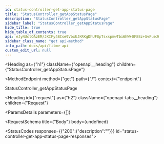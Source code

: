 ```yaml
---
id: status-controller-get-app-status-page
title: "StatusController_getAppStatusPage"
description: "StatusController_getAppStatusPage"
sidebar_label: "StatusController_getAppStatusPage"
hide_title: true
hide_table_of_contents: true
api: eJyNUctOAzEM/JXIFy4BCse9VbxUJKRKgDhUFUpTsxspmwTbi6hW+0F8Bz+GvFueJ06xZux4ZtxDLkhOQk6LLVRwK046PstJKMeI9FijzEuZ4KWrESwUR65FQWKoVmsLhFxyYmSoejidzfTZInsKRf+FCmAYLIirdWC/Atb2T9N/VrcoTVadNcqoRBqo4BgsMNLLlyJG31GQ3a1vsJ10bdARklY8glB9QnZfXGZqnUAF1w93YEF2RZsakTLKD+kp67gEiUpcBrlBM18u4K+R8+y7FpOMqZotmngwXy7MNHBo5qXE4L/IpyAJmc3G8fsbGu7IRDR+5yOaFhMLdRjBgrqb/j85moEFn5M4L1D1qq5kltYlFZjc6G7KzXznaWoUXW72zD7SX9r7T9uCr3JcogsJBgsdReWmuFegt2syi9Z9v3GM9xSHQeHnDmk3HeHFUXAbzWq1Hn6c7uriDobhA5lK2eE=
sidebar_class_name: "get api-method"
info_path: docs/api/fitme-api
custom_edit_url: null
---
```



<Heading
  as={"h1"}
  className={"openapi__heading"}
  children={"StatusController_getAppStatusPage"}
>
</Heading>

<MethodEndpoint
  method={"get"}
  path={"/"}
  context={"endpoint"}
>
  
</MethodEndpoint>



StatusController_getAppStatusPage

<Heading
  id={"request"}
  as={"h2"}
  className={"openapi-tabs__heading"}
  children={"Request"}
>
</Heading>

<ParamsDetails
  parameters={[]}
>
  
</ParamsDetails>

<RequestSchema
  title={"Body"}
  body={undefined}
>
  
</RequestSchema>

<StatusCodes
  responses={{"200":{"description":""}}}
 id="status-controller-get-app-status-page-responses">
  
</StatusCodes>


      